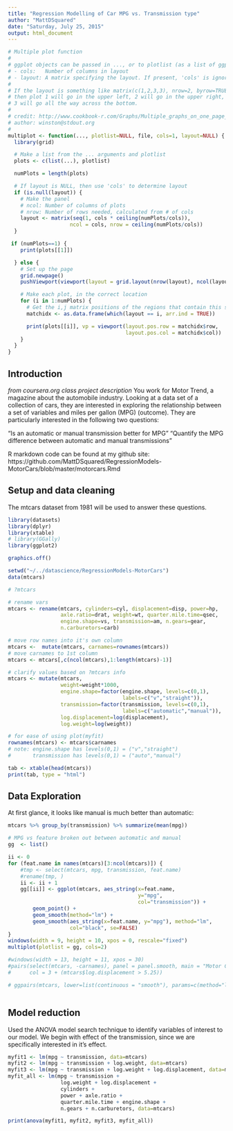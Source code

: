 ```yaml
---
title: "Regression Modelling of Car MPG vs. Transmission type"
author: "MattDSquared"
date: "Saturday, July 25, 2015"
output: html_document
---
```


```r
# Multiple plot function
#
# ggplot objects can be passed in ..., or to plotlist (as a list of ggplot objects)
# - cols:   Number of columns in layout
# - layout: A matrix specifying the layout. If present, 'cols' is ignored.
#
# If the layout is something like matrix(c(1,2,3,3), nrow=2, byrow=TRUE),
# then plot 1 will go in the upper left, 2 will go in the upper right, and
# 3 will go all the way across the bottom.
#
# credit: http://www.cookbook-r.com/Graphs/Multiple_graphs_on_one_page_(ggplot2)/
# author: winston@stdout.org
#
multiplot <- function(..., plotlist=NULL, file, cols=1, layout=NULL) {
  library(grid)

  # Make a list from the ... arguments and plotlist
  plots <- c(list(...), plotlist)

  numPlots = length(plots)

  # If layout is NULL, then use 'cols' to determine layout
  if (is.null(layout)) {
    # Make the panel
    # ncol: Number of columns of plots
    # nrow: Number of rows needed, calculated from # of cols
    layout <- matrix(seq(1, cols * ceiling(numPlots/cols)),
                    ncol = cols, nrow = ceiling(numPlots/cols))
  }

 if (numPlots==1) {
    print(plots[[1]])

  } else {
    # Set up the page
    grid.newpage()
    pushViewport(viewport(layout = grid.layout(nrow(layout), ncol(layout))))

    # Make each plot, in the correct location
    for (i in 1:numPlots) {
      # Get the i,j matrix positions of the regions that contain this subplot
      matchidx <- as.data.frame(which(layout == i, arr.ind = TRUE))

      print(plots[[i]], vp = viewport(layout.pos.row = matchidx$row,
                                      layout.pos.col = matchidx$col))
    }
  }
}
```

## Introduction
_from coursera.org class project description_
You work for Motor Trend, a magazine about the automobile industry. Looking at a data set of a collection of cars, they are interested in exploring the relationship between a set of variables and miles per gallon (MPG) (outcome). They are particularly interested in the following two questions:

"Is an automatic or manual transmission better for MPG"
"Quantify the MPG difference between automatic and manual transmissions"

R markdown code can be found at my github site: https://github.com/MattDSquared/RegressionModels-MotorCars/blob/master/motorcars.Rmd

## Setup and data cleaning

The mtcars dataset from 1981 will be used to answer these questions. 

```r
library(datasets)
library(dplyr)
library(xtable)
# library(GGally)
library(ggplot2)

graphics.off()

setwd("~/../datascience/RegressionModels-MotorCars")
data(mtcars)

# ?mtcars

# rename vars
mtcars <- rename(mtcars, cylinders=cyl, displacement=disp, power=hp, 
                 axle.ratio=drat, weight=wt, quarter.mile.time=qsec, 
                 engine.shape=vs, transmission=am, n.gears=gear, 
                 n.carburetors=carb)

# move row names into it's own column
mtcars <-  mutate(mtcars, carnames=rownames(mtcars))
# move carnames to 1st column
mtcars <- mtcars[,c(ncol(mtcars),1:length(mtcars)-1)]
```

```r
# clarify values based on ?mtcars info
mtcars <- mutate(mtcars,
                 weight=weight*1000,
                 engine.shape=factor(engine.shape, levels=c(0,1), 
                                     labels=c("v","straight")),
                 transmission=factor(transmission, levels=c(0,1),
                                     labels=c("automatic","manual")),
                 log.displacement=log(displacement),
                 log.weight=log(weight))

# for ease of using plot(myfit)
rownames(mtcars) <- mtcars$carnames
# note: engine.shape has levels(0,1) = ("v","straight")
#       transmission has levels(0,1) = ("auto","manual")
```

```r
tab <- xtable(head(mtcars))
print(tab, type = "html")
```

## Data Exploration

At first glance, it looks like manual is much better than automatic:
```r
mtcars %>% group_by(transmission) %>% summarize(mean(mpg))
```

```r
# MPG vs feature broken out between automatic and manual
gg  <- list()

ii <- 0
for (feat.name in names(mtcars)[3:ncol(mtcars)]) {
    #tmp <- select(mtcars, mpg, transmission, feat.name)
    #rename(tmp, )
    ii <- ii + 1
    gg[[ii]] <- ggplot(mtcars, aes_string(x=feat.name, 
                                          y="mpg", 
                                          col="transmission")) +
        geom_point() + 
        geom_smooth(method="lm") +
        geom_smooth(aes_string(x=feat.name, y="mpg"), method="lm", 
                    col="black", se=FALSE)
}
windows(width = 9, height = 10, xpos = 0, rescale="fixed")
multiplot(plotlist = gg, cols=2)

#windows(width = 13, height = 11, xpos = 30)
#pairs(select(mtcars, -carnames), panel = panel.smooth, main = "Motor Cars", 
#      col = 3 + (mtcars$log.displacement > 5.25))

# ggpairs(mtcars, lower=list(continuous = "smooth"), params=c(method="lm"))
```

```r
```

## Model reduction
Used the ANOVA model search technique to identify variables of interest to our model. We begin with effect of the transmission, since we are specifically interested in it's effect. 

```r
myfit1 <- lm(mpg ~ transmission, data=mtcars)
myfit2 <- lm(mpg ~ transmission + log.weight, data=mtcars)
myfit3 <- lm(mpg ~ transmission + log.weight + log.displacement, data=mtcars)
myfit_all <- lm(mpg ~ transmission + 
                 log.weight + log.displacement +
                 cylinders + 
                 power + axle.ratio +
                 quarter.mile.time + engine.shape +
                 n.gears + n.carburetors, data=mtcars)

print(anova(myfit1, myfit2, myfit3, myfit_all))
```